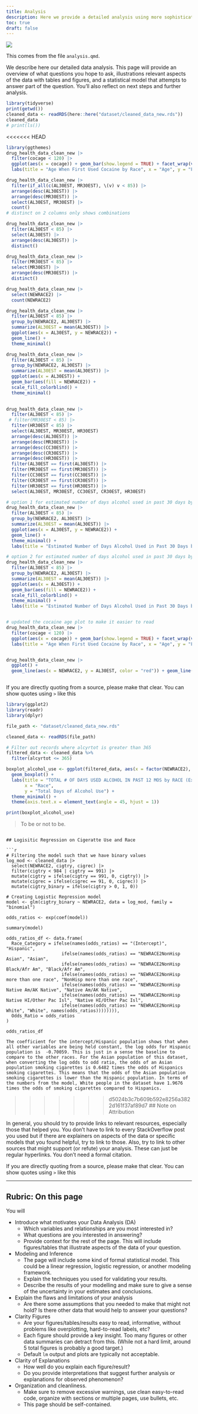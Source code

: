 ```yaml
---
title: Analysis
description: Here we provide a detailed analysis using more sophisticated statistics techniques.
toc: true
draft: false
---
```


![](https://upload.wikimedia.org/wikipedia/commons/7/77/Pebbleswithquarzite.jpg)


This comes from the file `analysis.qmd`.

We describe here our detailed data analysis.
This page will provide an overview of what questions you hope to ask, illustrations relevant aspects of the data with tables and figures, and a statistical model that attempts to answer part of the question.
You'll also reflect on next steps and further analysis.


```r
library(tidyverse)
print(getwd())
cleaned_data <- readRDS(here::here("dataset/cleaned_data_new.rds"))
cleaned_data
# print(ls())
```



<<<<<<< HEAD
```r
library(ggthemes)
drug_health_data_clean_new |>
  filter(cocage < 120) |>
  ggplot(aes(x = cocage)) + geom_bar(show.legend = TRUE) + facet_wrap(vars(NEWRACE2)) +
  labs(title = "Age When First Used Cocaine by Race", x = "Age", y = "Frequency")

drug_health_data_clean_new |>
  filter(if_all(c(AL30EST, MR30EST), \(v) v < 85)) |>
  arrange(desc(AL30EST)) |>
  arrange(desc(MR30EST)) |>
  select(AL30EST, MR30EST) |>
  count()
# distinct on 2 columns only shows combinations

drug_health_data_clean_new |>
  filter(AL30EST < 85) |>
  select(AL30EST) |>
  arrange(desc(AL30EST)) |>
  distinct() 

drug_health_data_clean_new |>
  filter(MR30EST < 85) |>
  select(MR30EST) |>
  arrange(desc(MR30EST)) |>
  distinct() 

drug_health_data_clean_new |>
  select(NEWRACE2) |>
  count(NEWRACE2) 

drug_health_data_clean_new |>
  filter(AL30EST < 85) |>
  group_by(NEWRACE2, AL30EST) |>
  summarize(AL30EST = mean(AL30EST)) |>
  ggplot(aes(x = AL30EST, y = NEWRACE2)) + 
  geom_line() + 
  theme_minimal()

drug_health_data_clean_new |>
  filter(AL30EST < 85) |>
  group_by(NEWRACE2, AL30EST) |>
  summarize(AL30EST = mean(AL30EST)) |>
  ggplot(aes(x = AL30EST)) + 
  geom_bar(aes(fill = NEWRACE2)) + 
  scale_fill_colorblind() + 
  theme_minimal()
  

drug_health_data_clean_new |>
  filter(AL30EST < 85) |>
 # filter(MR30EST < 85) |>
  filter(HR30EST < 85) |>
  select(AL30EST, MR30EST, HR30EST)
  arrange(desc(AL30EST)) |>
  arrange(desc(MR30EST)) |>
  arrange(desc(CC30EST)) |>
  arrange(desc(CR30EST)) |>
  arrange(desc(HR30EST)) |>
  filter(AL30EST == first(AL30EST)) |>
  filter(MR30EST == first(MR30EST)) |>
  filter(CC30EST == first(CC30EST)) |>
  filter(CR30EST == first(CR30EST)) |>
  filter(HR30EST == first(HR30EST)) |>
  select(AL30EST, MR30EST, CC30EST, CR30EST, HR30EST)

```

``` r

# option 1 for estimated number of days alcohol used in past 30 days by race
drug_health_data_clean_new |>
  filter(AL30EST < 85) |>
  group_by(NEWRACE2, AL30EST) |>
  summarize(AL30EST = mean(AL30EST)) |>
  ggplot(aes(x = AL30EST, y = NEWRACE2)) + 
  geom_line() + 
  theme_minimal() +
  labs(title = "Estimated Number of Days Alcohol Used in Past 30 Days by Race", x = "Estimated number of days", y = "Race Category")

# option 2 for estimated number of days alcohol used in past 30 days by race
drug_health_data_clean_new |>
  filter(AL30EST < 85) |>
  group_by(NEWRACE2, AL30EST) |>
  summarize(AL30EST = mean(AL30EST)) |>
  ggplot(aes(x = AL30EST)) + 
  geom_bar(aes(fill = NEWRACE2)) + 
  scale_fill_colorblind() + 
  theme_minimal() +
  labs(title = "Estimated Number of Days Alcohol Used in Past 30 Days by Race", x = "AL30EST", y = "")


# updated the cocaine age plot to make it easier to read
drug_health_data_clean_new |>
  filter(cocage < 120) |>
  ggplot(aes(x = cocage)) + geom_bar(show.legend = TRUE) + facet_wrap(vars(NEWRACE2), scales = "free") +
  labs(title = "Age When First Used Cocaine by Race", x = "Age", y = "Frequency")


drug_health_data_clean_new |>
  ggplot() +
  geom_line(aes(x = NEWRACE2, y = AL30EST, color = "red")) + geom_line(aes(x = NEWRACE2, y = AL30EST, color = "blue"))



```



If you are directly quoting from a source, please make that clear. You can show quotes using `>` like this




```r
library(ggplot2)
library(readr)
library(dplyr)

file_path <- "dataset/cleaned_data_new.rds"

cleaned_data <- readRDS(file_path)

# Filter out records where alcyrtot is greater than 365
filtered_data <- cleaned_data %>% 
  filter(alcyrtot <= 365)

boxplot_alcohol_use <- ggplot(filtered_data, aes(x = factor(NEWRACE2), y = alcyrtot, fill = factor(NEWRACE2))) +
  geom_boxplot() +
  labs(title = "TOTAL # OF DAYS USED ALCOHOL IN PAST 12 MOS by RACE (Excluding >365 days)",
       x = "Race",
       y = "Total Days of Alcohol Use") +
  theme_minimal() +
  theme(axis.text.x = element_text(angle = 45, hjust = 1)) 

print(boxplot_alcohol_use)
```
> To be or not to be.
```

## Logisitic Regression on Cigeratte Use and Race

```r
# Filtering the model such that we have binary values
log_mod <- cleaned_data |>
  select(NEWRACE2, cigtry, cigrec) |>
  filter(cigtry < 984 | cigtry == 991) |>
  mutate(cigtry = ifelse(cigtry == 991, 0, cigtry)) |>
  mutate(cigrec = ifelse(cigrec == 91, 0, cigrec)) |>
  mutate(cigtry_binary = ifelse(cigtry > 0, 1, 0))

# Creating Logistic Regression model
model <- glm(cigtry_binary ~ NEWRACE2, data = log_mod, family = "binomial")

odds_ratios <- exp(coef(model))

summary(model)

odds_ratios_df <- data.frame(
  Race_Category = ifelse(names(odds_ratios) == "(Intercept)", "Hispanic",
                     ifelse(names(odds_ratios) == "NEWRACE2NonHisp Asian", "Asian",
                     ifelse(names(odds_ratios) == "NEWRACE2NonHisp Black/Afr Am", "Black/Afr Am",
                     ifelse(names(odds_ratios) == "NEWRACE2NonHisp more than one race", "NonHisp more than one race",
                     ifelse(names(odds_ratios) == "NEWRACE2NonHisp Native Am/AK Native", "Native Am/AK Native",
                     ifelse(names(odds_ratios) == "NEWRACE2NonHisp Native HI/Other Pac Isl", "Native HI/Other Pac Isl",
                     ifelse(names(odds_ratios) == "NEWRACE2NonHisp White", "White", names(odds_ratios)))))))),
  Odds_Ratio = odds_ratios
)

odds_ratios_df
```
	The coefficient for the intercept/Hispanic population shows that when all other variables are being held constant, the log odds for Hispanic population is  -0.70059. This is just in a sense the baseline to compare to the other races. For the Asian population of this dataset, when converting the log odds to odd ratio, the odds of an Asian population smoking cigarettes is 0.6482 times the odds of Hispanics smoking cigarettes. This means that the odds of the Asian population smoking cigarettes is lower than the Hispanic population. In terms of the numbers from the model, White people in the dataset have 1.9676 times the odds of smoking cigarettes compared to Hispanics.


>>>>>>> d5024b3c7b609b592e8256a3822d161f37af89d7
## Note on Attribution

In general, you should try to provide links to relevant resources, especially those that helped you. You don't have to link to every StackOverflow post you used but if there are explainers on aspects of the data or specific models that you found helpful, try to link to those. Also, try to link to other sources that might support (or refute) your analysis. These can just be regular hyperlinks. You don't need a formal citation.


If you are directly quoting from a source, please make that clear. You can show quotes using `>` like this

-------


## Rubric: On this page

You will


* Introduce what motivates your Data Analysis (DA)
  * Which variables and relationships are you most interested in?
  * What questions are you interested in answering?
  * Provide context for the rest of the page. This will include figures/tables that illustrate aspects of the data of your question.
* Modeling and Inference 
  * The page will include some kind of formal statistical model. This could be a linear regression, logistic regression, or another modeling framework.
  * Explain the techniques you used for validating your results.
  * Describe the results of your modelling and make sure to give a sense of the uncertainty in your estimates and conclusions.
* Explain the flaws and limitations of your analysis
  * Are there some assumptions that you needed to make that might not hold? Is there other data that would help to answer your questions?
* Clarity Figures
  * Are your figures/tables/results easy to read, informative, without problems like overplotting, hard-to-read labels, etc?
  * Each figure should provide a key insight. Too many figures or other data summaries can detract from this. (While not a hard limit, around 5 total figures is probably a good target.)
  * Default `lm` output and plots are typically not acceptable.
* Clarity of Explanations
  * How well do you explain each figure/result?
  * Do you provide interpretations that suggest further analysis or explanations for observed phenomenon?
* Organization and cleanliness.
  * Make sure to remove excessive warnings, use clean easy-to-read code, organize with sections or multiple pages, use bullets, etc.
  * This page should be self-contained.